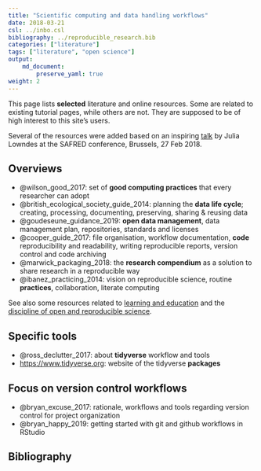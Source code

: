 ```yaml
---
title: "Scientific computing and data handling workflows"
date: 2018-03-21
csl: ../inbo.csl
bibliography: ../reproducible_research.bib
categories: ["literature"]
tags: ["literature", "open science"]
output: 
    md_document:
        preserve_yaml: true
weight: 2
---
```


This page lists **selected** literature and online resources. Some are related to existing tutorial pages, while others are not. They are supposed to be of high interest to this site's users.

Several of the resources were added based on an inspiring
[talk](https://docs.google.com/presentation/d/10KkXEv4r3wWtdKvB6RFOPe809eMNldODaRqQxn-jeME/edit?usp=sharing) 
by Julia Lowndes at the SAFRED conference, Brussels, 27 Feb 2018.

## Overviews {#overviews}

- @wilson_good_2017: set of **good computing practices** that every researcher can adopt
- @british_ecological_society_guide_2014: planning the **data life cycle**; creating, processing, documenting, preserving, sharing & reusing data
- @goudeseune_guidance_2019: **open data management**, data management plan, repositories, standards and licenses
- @cooper_guide_2017: file organisation, workflow documentation, **code** reproducibility and readability, writing reproducible reports, version control and code archiving
- @marwick_packaging_2018: the **research compendium** as a solution to share research in a reproducible way
- @ibanez_practicing_2014: vision on reproducible science, routine **practices**, collaboration, literate computing

See also some resources related to [learning and education](../skills) and the [discipline of open and reproducible science](../open_science).

## Specific tools

- @ross_declutter_2017: about **tidyverse** workflow and tools
- <https://www.tidyverse.org>: website of the tidyverse **packages**

## Focus on version control workflows

- @bryan_excuse_2017: rationale, workflows and tools regarding version control for project organization
- @bryan_happy_2019: getting started with git and github workflows in RStudio

## Bibliography
